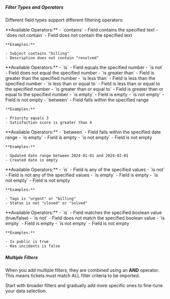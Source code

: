 ##### Filter Types and Operators

Different field types support different filtering operators:

<AccordionGroup>
  <Accordion title="String Fields">
    **Available Operators:**
    - `contains` - Field contains the specified text
    - `does not contain` - Field does not contain the specified text

    **Examples:**

    - Subject contains "billing"
    - Description does not contain "resolved"

  </Accordion>

  <Accordion title="Number Fields">
    **Available Operators:**
    - `is` - Field equals the specified number
    - `is not` - Field does not equal the specified number
    - `is greater than` - Field is greater than the specified number
    - `is less than` - Field is less than the specified number
    - `is less than or equal to` - Field is less than or equal to the specified number
    - `is greater than or equal to` - Field is greater than or equal to the specified number
    - `is empty` - Field is empty
    - `is not empty` - Field is not empty
    - `between` - Field falls within the specified range

    **Examples:**

    - Priority equals 3
    - Satisfaction score is greater than 4

  </Accordion>

  <Accordion title="Date Fields">
    **Available Operators:**
    - `between` - Field falls within the specified date range
    - `is empty` - Field is empty
    - `is not empty` - Field is not empty

    **Examples:**

    - Updated date range between 2024-01-01 and 2024-02-01
    - Created date is empty

  </Accordion>

  <Accordion title="List Fields">
    **Available Operators:**
    - `is` - Field is any of the specified values
    - `is not` - Field is not any of the specified values
    - `is empty` - Field is empty
    - `is not empty` - Field is not empty

    **Examples:**

    - Tags is "urgent" or "billing"
    - Status is not "closed" or "solved"

  </Accordion>

  <Accordion title="Boolean Fields">
    **Available Operators:**
    - `is` - Field matches the specified boolean value (true/false)
    - `is not` - Field does not match the specified boolean value
    - `is empty` - Field is empty
    - `is not empty` - Field is not empty

    **Examples:**

    - Is public is true
    - Has incidents is false

  </Accordion>
</AccordionGroup>

##### Multiple Filters

When you add multiple filters, they are combined using an **AND** operator. This means tickets must match ALL filter criteria to be imported.

<Tip>
  Start with broader filters and gradually add more specific ones to fine-tune
  your data selection.
</Tip>

